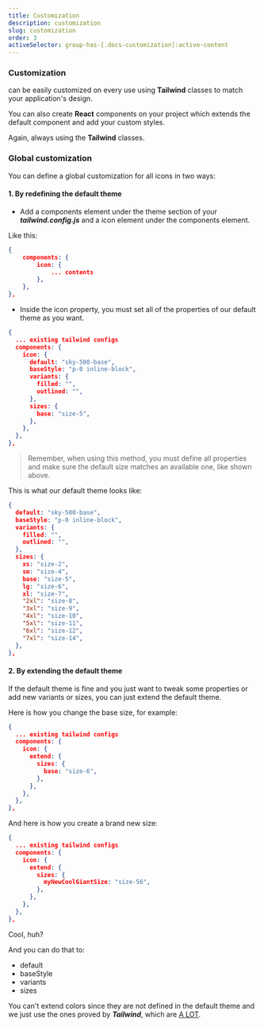 ```yaml
---
title: Customization
description: customization
slug: customization
order: 3
activeSelector: group-has-[.docs-customization]:active-content
---
```




### Customization

<RocketIconsTextDefault /> can be easily customized on every use using <SiTailwindcss className="-mt-1" /> **Tailwind**
classes to match your application's design.

You can also create <SiReact className="-mt-1 icon-sky-800" /> **React** components on your project which extends the default component and add your custom styles.

Again, always using the <SiTailwindcss className="-mt-1" /> **Tailwind** classes.

### Global customization

You can define a global customization for all icons in two ways:

#### 1. By redefining the default theme

- Add a components element under the theme section of your **_tailwind.config.js_** and a icon element
  under the components element.

Like this:

```json filename=tailwind.config.js
{
    components: {
        icon: {
            ... contents
        },
    },
},
```

- Inside the icon property, you must set all of the properties of our default theme as you want.

```json filename=tailwind.config.js
{
  ... existing tailwind configs
  components: {
    icon: {
      default: "sky-500-base",
      baseStyle: "p-0 inline-block",
      variants: {
        filled: "",
        outlined: "",
      },
      sizes: {
        base: "size-5",
      },
    },
  },
},
```

> Remember, when using this method, you must define all properties and make sure the default size matches
> an available one, like shown above.

This is what our default theme looks like:

```json filename=tailwind/theme.js
{
  default: "sky-500-base",
  baseStyle: "p-0 inline-block",
  variants: {
    filled: "",
    outlined: "",
  },
  sizes: {
    xs: "size-2",
    sm: "size-4",
    base: "size-5",
    lg: "size-6",
    xl: "size-7",
    "2xl": "size-8",
    "3xl": "size-9",
    "4xl": "size-10",
    "5xl": "size-11",
    "6xl": "size-12",
    "7xl": "size-14",
  },
},
```

#### 2. By extending the default theme

If the default theme is fine and you just want to tweak some properties or add new variants or sizes,
you can just extend the default theme.

Here is how you change the base size, for example:

```json filename=tailwind.config.js
{
  ... existing tailwind configs
  components: {
    icon: {
      extend: {
        sizes: {
          base: "size-6",
        },
      },
    },
  },
},
```

And here is how you create a brand new size:

```json filename=tailwind.config.js
{
  ... existing tailwind configs
  components: {
    icon: {
      extend: {
        sizes: {
          myNewCoolGiantSize: "size-56",
        },
      },
    },
  },
},
```

Cool, huh?

And you can do that to:

- default
- baseStyle
- variants
- sizes

You can't extend colors since they are not defined in the default theme and we just use the ones proved by **_Tailwind_**, which are [A LOT](https://tailwindcss.com/docs/customizing-colors).
